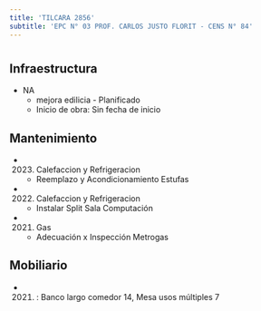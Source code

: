 ```yaml
---
title: 'TILCARA 2856'
subtitle: 'EPC N° 03 PROF. CARLOS JUSTO FLORIT - CENS N° 84'
---
```


#
## Infraestructura

* NA 
    + mejora edilicia - Planificado 
    + Inicio de obra: Sin fecha de inicio 






## Mantenimiento

*  (2023) Calefaccion y Refrigeracion 
    + Reemplazo y Acondicionamiento Estufas

*  (2022) Calefaccion y Refrigeracion 
    + Instalar Split Sala Computación

*  (2021) Gas 
    + Adecuación x Inspección Metrogas





## Mobiliario

*  (2021) : Banco largo comedor 14, Mesa usos múltiples 7 



